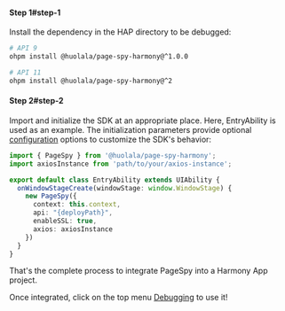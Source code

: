 

#### Step 1#step-1

Install the dependency in the HAP directory to be debugged:

```bash
# API 9
ohpm install @huolala/page-spy-harmony@^1.0.0

# API 11
ohpm install @huolala/page-spy-harmony@^2
```

#### Step 2#step-2

Import and initialize the SDK at an appropriate place. Here, EntryAbility is used as an example. The initialization parameters provide optional [configuration]({VITE_SDK_HARMONY_REPO}) options to customize the SDK's behavior:

```ts
import { PageSpy } from '@huolala/page-spy-harmony';
import axiosInstance from 'path/to/your/axios-instance';

export default class EntryAbility extends UIAbility {
  onWindowStageCreate(windowStage: window.WindowStage) {
    new PageSpy({
      context: this.context,
      api: "{deployPath}",
      enableSSL: true,
      axios: axiosInstance
    })
  }
}
```

That's the complete process to integrate PageSpy into a Harmony App project.

Once integrated, click on the top menu <Tooltip title="Menu is hidden by default and will be visible after deployment." color="purple"><a href="javascript:void(0)">Debugging</a></Tooltip> to use it!